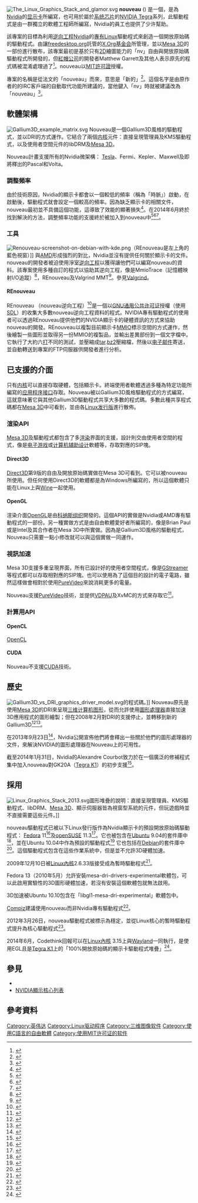 {{lowercase title}}
{{NoteTA|G1=IT|G2=FL}}
{{Infobox software
| name                   = nouveau
| title                  = nouveau
| logo                   = 
| logo caption           = 
| screenshot             = 
| caption                = 
| collapsible            = 
| author                 = 
| developer              = 
| released               = 1.0 / {{Start date and age|2012|06|18}}<ref>{{cite web |url=http://www.h-online.com/open/news/item/Free-NVIDIA-graphics-driver-reaches-version-1-0-1620188.html |title=Free NVIDIA graphics driver reaches version 1.0 |last=von Eitzen |first=Chris |date=18 June 2012 |work=The H - Open |publisher=Heinz Heise |accessdate=2014-07-25 |archive-date=2014-07-28 |archive-url=https://web.archive.org/web/20140728215507/http://www.h-online.com/open/news/item/Free-NVIDIA-graphics-driver-reaches-version-1-0-1620188.html |dead-url=no }}</ref>
| latest release version = 1.0.17
| latest release date    = {{Release date and age|2021|01|23|df=yes}}<ref>{{cite mailing list |url=https://lists.freedesktop.org/archives/nouveau/2021-January/037766.html |title=[Nouveau] [ANNOUNCE] xf86-video-nouveau 1.0.17 |last=Mirkin |first=Ilia |date=2021-01-23 |mailinglist=nouveau |access-date=2021-01-23 |archive-date=2021-01-30 |archive-url=https://web.archive.org/web/20210130055525/https://lists.freedesktop.org/archives/nouveau/2021-January/037766.html |dead-url=no }}</ref>
| latest preview version = 
| latest preview date    = 
| programming language   = 
| operating system       = [[Linux|Linux]]、[[BSD|BSD]]
| platform               = [[x86|x86]]、[[x86-64|x86-64]]、[[ARM架構|ARM]]
| size                   = 
| status                 = 進行中
| genre                  = [[驱动程序|驱动程序]]及[[韌體|韌體]]
| license                = [[MIT許可證|MIT許可證]]
| website                = {{URL|http://nouveau.freedesktop.org}}
}}
[[File:The_Linux_Graphics_Stack_and_glamor.svg|thumb]]
'''nouveau''' ({{IPAc-en|n|u:|ˈ|v|oʊ}}) 是一個{{link-en|自由及開放原始碼顯示卡驅動程式|Free and open-source graphics device driver}}，是為[[英伟达|Nvidia]]的[[显示卡|显示卡]]所編寫，也可用於屬於[[系统芯片|系统芯片]]的[[NVIDIA_Tegra|NVIDIA Tegra]]系列，此驅動程式是由一群獨立的軟體工程師所編寫，Nvidia的員工也提供了少许幫助。

該專案的目標為利用[[逆向工程|逆向工程]]Nvidia的[[专有软件|專有]][[Linux|Linux]]驅動程式來創造一個開放原始碼的驅動程式。由讓[[freedesktop.org|freedesktop.org]]託管的[[X.Org基金会|X.Org基金会]]所管理，並以[[Mesa_3D|Mesa 3D]]的一部份進行散布，該專案最初是基於只有[[二维计算机图形|2D]]繪圖能力的「nv」自由與開放原始碼驅動程式所開發的，但[[紅帽公司|紅帽公司]]的開發者Matthew Garrett及其他人表示原先的程式碼被混淆處理過了<ref>{{cite web|url = http://bugs.debian.org/cgi-bin/bugreport.cgi?bug=383465|title = Debian bug tracker|date = 17 August 2006|accessdate = 7 April 2013|archive-date = 2019-02-17|archive-url = https://web.archive.org/web/20190217102725/https://bugs.debian.org/cgi-bin/bugreport.cgi?bug=383465|dead-url = no}}</ref>。nouveau以[[MIT許可證|MIT許可證]]授權。

專案的名稱是從法文的「nouveau」而來，意思是「新的」<ref>{{cite web|url = http://nouveau.freedesktop.org/wiki/|title = nouveau Wiki|date = 7 July 2009|accessdate = 23 September 2009|archive-date = 2014-07-23|archive-url = https://web.archive.org/web/20140723185723/http://nouveau.freedesktop.org/wiki/|dead-url = yes}}</ref>。這個名字是由原作者的的IRC客戶端的自動取代功能所建議的，當他鍵入「nv」時就被建議改為「nouveau」<ref>{{cite web|url = http://lwn.net/Articles/269558/|title = The state of Nouveau, part I|work = LWN.net|date = 15 February 2008|accessdate = 24 November 2009|archive-date = 2012-03-01|archive-url = https://www.webcitation.org/65pzrR6Rb?url=http://lwn.net/Articles/269558/|dead-url = yes}}</ref>。

== 軟體架構 ==
[[File:Gallium3D_example_matrix.svg|thumb]]
Nouveau是一個Gallium3D風格的驅動程式，並以DRI的方式運作。它結合了兩個[[内核|内核]]元件：直接呈現管理員及KMS驅動程式，以及使用者空間元件的libDRM及[[Mesa_3D|Mesa 3D]]。

Nouveau計畫支援所有的Nvidia微架構： [[NVIDIA_Tesla|Tesla]]、Fermi、Kepler、Maxwell及即將釋出的Pascal和Volta。

=== 調整頻率 ===
由於技術原因，Nvidia的顯示卡都會以一個較低的頻率（稱為「時脈」）啟動，在啟動後，驅動程式就會設定一個較高的頻率。因為缺乏顯示卡的相關文件，nouveau最初並不具備這個功能，這導致了效能的顯著損失<ref>{{cite web |url=http://www.phoronix.com/scan.php?page=article&item=nouveau_nvidia_win81&num=1 |title=Nouveau vs. NVIDIA proprietary Linux vs. NVIDIA Windows 8.1 |date=2013-10-31 |work=[[Phoronix|Phoronix]] |accessdate=2014-07-25 |archive-date=2014-07-31 |archive-url=https://web.archive.org/web/20140731181441/http://www.phoronix.com/scan.php?page=article&item=nouveau_nvidia_win81&num=1 |dead-url=no }}</ref>。在2014年6月終於找到解決的方法，調整頻率功能的支援終於被加入到nouveau中<ref>{{cite web |url=http://www.phoronix.com/scan.php?page=news_item&px=MTY5Mjg |title=Nouveau Re-Clocking Details Discussed Further |date=2014-05-17 |work=[[Phoronix|Phoronix]] |accessdate=2014-07-25 |archive-date=2014-07-03 |archive-url=https://web.archive.org/web/20140703110357/http://www.phoronix.com/scan.php?page=news_item&px=MTY5Mjg |dead-url=no }}</ref><ref>{{cite web |url=http://www.phoronix.com/scan.php?page=article&item=linux316_nouveau_clocks&num=1 |title=Nouveau Re-Clocking Is Way Faster |date=2014-06-20 |work=[[Phoronix|Phoronix]] |accessdate=2014-07-25 |archive-date=2014-07-23 |archive-url=https://web.archive.org/web/20140723044929/http://www.phoronix.com/scan.php?page=article&item=linux316_nouveau_clocks&num=1 |dead-url=no }}</ref><ref>{{cite web |url=http://nouveau.freedesktop.org/wiki/PowerManagement/ |title=Nouveau PowerManagement documentation |work=[[freedesktop.org|freedesktop.org]] |accessdate=2014-07-25 |archive-date=2014-08-09 |archive-url=https://web.archive.org/web/20140809141112/http://nouveau.freedesktop.org/wiki/PowerManagement/ |dead-url=no }}</ref>。

=== 工具 ===
[[File:Renouveau-screenshot-on-debian-with-kde.png|left]]（REnouveau是左上角的藍色視窗）]]
與[[超威半导体|AMD]]形成強烈的對比，Nvidia並沒有提供任何關於顯示卡的文件。 nouveau的開發者被迫使用淨室[[逆向工程|逆向工程]]以獲得讓他們可以編寫nouveau的資料。該專案使用多種自訂的程式以協助其逆向工程，像是MmioTrace（記憶體映射I/O追蹤）<ref>{{cite web|url = http://nouveau.freedesktop.org/wiki/MmioTrace|title = MmioTrace (Memory Mapped I/O Trace)|publisher = nouveau Wiki|accessdate = 2014-07-25|archive-date = 2012-03-01|archive-url = https://www.webcitation.org/65pzxmDmf?url=http://nouveau.freedesktop.org/wiki/MmioTrace|dead-url = yes}}</ref>，REnouveau及Valgrind MMT<ref>{{cite web|url = http://nouveau.freedesktop.org/wiki/Valgrind-mmt|title = Valgrind-mmt|publisher = nouveau Wiki|accessdate = 2014-07-25|archive-date = 2015-01-01|archive-url = https://web.archive.org/web/20150101063111/http://nouveau.freedesktop.org/wiki/Valgrind-mmt/|dead-url = no}}</ref>。參見[[Valgrind|Valgrind]]。

==== REnouveau ====
REnouveau （nouveau逆向工程）<ref>{{cite web|url = http://nouveau.freedesktop.org/wiki/REnouveau|title = REnouveau (Reverse Engineering for nouveau)|publisher = nouveau Wiki|accessdate = 2014-07-25|archive-date = 2012-03-01|archive-url = https://www.webcitation.org/65pzxLa5K?url=http://nouveau.freedesktop.org/wiki/REnouveau|dead-url = yes}}</ref>是一個以[[GNU通用公共许可证|GNU通用公共许可证]]授權（使用[[SDL|SDL]]）的收集大多數nouveau逆向工程資料的程式。NVIDIA專有驅動程式的使用者可以透過REnouveau提供他們的NVIDIA顯示卡的硬體資訊的方式來協助nouveau的開發。REnouveau以複製目前顯示卡[[存储器映射输入输出|MMIO]]標示空間的方式運作，然後繪製一些圖形並取得另一份MMIO的複製品，並輸出差異部份到一個文字檔中。它執行了大約六[[打|打]]不同的測試，並壓縮成[[tar|tar]].[[bzip2|bz2]]壓縮檔，然後以[[电子邮件|电子邮件]]寄送，並自動轉送到專案的FTP伺服器供開發者進行分析。

== 已支援的介面 ==
只有[[内核|内核]]可以直接存取硬體，包括顯示卡。終端使用者軟體透過多種為特定功能所編寫的[[应用程序接口|应用程序接口]]存取。Nouveau被以Gallium3D風格驅動程式的方式編寫，這就意味著它與其他Gallium3D驅動程式共享大多數的程式碼。多數此種共享程式碼都在[[Mesa_3D|Mesa 3D]]中可看到，並由各[[Linux发行版|Linux发行版]]進行散佈。

=== 渲染API ===
[[Mesa_3D|Mesa 3D]]及驅動程式都包含了多[[渲染|渲染]]界面的支援，設計則交由使用者空間的程式，像是[[电子游戏|电子游戏]]或[[计算机辅助设计|计算机辅助设计]]軟體等，存取對應的SIP塊。

==== Direct3D ====
[[Direct3D|Direct3D]]第9版的自由及開放原始碼實做在Mesa 3D可看到。它可以被nouveau所使用。但任何使用Direct3D的軟體都是為Windows所編寫的，所以這個軟體只能在Linux上與[[Wine|Wine]]一起使用。

==== OpenGL ====
渲染介面[[OpenGL|OpenGL]]是由[[科纳斯组织|科纳斯组织]]開發的。這個API的實做是Nvidia或AMD專有驅動程式的一部份。另一種實做方式是由自由軟體愛好者所編寫的，像是Brian Paul或是Intel及其合作者在Mesa 3D中所實做。因為是Gallium3D風格的驅動程式，Nouveau只需要一點小修改就可以與這個實做一同運作。

=== 視訊加速 ===
Mesa 3D支援多重呈現界面，所有已設計好的使用者空間程式，像是[[GStreamer|GStreamer]]等程式都可以存取相對應的SIP塊。也可以使用為了這個目的設計的電子電路，雖然這樣做會相對於使用[[NVIDIA_PureVideo|PureVideo]]來說消耗更多的電量。 

Nouveau支援[[NVIDIA_PureVideo|PureVideo]]技術，並提供[[VDPAU|VDPAU]]及XvMC的方式來存取它<ref>{{cite web |url=http://nouveau.freedesktop.org/wiki/VideoAcceleration/ |title=Nouveau Video Acceleration |work=[[freedesktop.org|freedesktop.org]] |accessdate=2014-07-25 |archive-date=2014-07-29 |archive-url=https://web.archive.org/web/20140729212916/http://nouveau.freedesktop.org/wiki/VideoAcceleration/ |dead-url=no }}</ref>。

=== 計算用API ===
==== OpenCL ====
[[OpenCL|OpenCL]]

==== CUDA ====
Nouveau不支援[[CUDA|CUDA]]技術。

==歷史==
[[File:Gallium3D_vs_DRI_graphics_driver_model.svg|thumb]]的程式碼。]]
Nouveau原先是使用[[Mesa_3D|Mesa 3D]]的DRI來呈現[[三维计算机图形|三维计算机图形]]，從而允許使用[[圖形處理器|圖形處理器]]直接加速3D應用程式的圖形繪製；但在2008年2月對DRI的支援停止，並轉移到新的Gallium3D<ref>{{cite web|url = http://lwn.net/Articles/270830/|title = The state of Nouveau, part 2|publisher = [[LWN.net|LWN.net]]|date = 26 February 2008|accessdate = 7 March 2008|archive-date = 2012-03-01|archive-url = https://www.webcitation.org/65pzsOjSv?url=http://lwn.net/Articles/270830/|dead-url = yes}}</ref><ref>{{cite web|url = http://nouveau.freedesktop.org/wiki/Nouveau_Companion_36|title = Nouveau Companion 36 - The irregular Nouveau-Development companion|date = 7 March 2008|accessdate = 7 March 2008|deadurl = yes|archiveurl = https://web.archive.org/web/20080511194515/http://nouveau.freedesktop.org/wiki/Nouveau_Companion_36|archivedate = 2008年5月11日}}</ref>。

在2013年9月23日<ref>{{cite web |url=http://lists.freedesktop.org/archives/nouveau/2013-September/014480.html |title=Nvidia offers to release public documentation on certain aspects of their GPUs |date=2013-09-23 |accessdate=2013-09-24 |archive-date=2013-09-25 |archive-url=https://web.archive.org/web/20130925165748/http://lists.freedesktop.org/archives/nouveau/2013-September/014480.html |dead-url=no }}</ref>，Nvidia公開宣佈他們將會釋出一些關於他們的圖形處理器的文件，來解決NVIDIA的圖形處理器在Nouveau上的可用性。

截至2014年1月31日，Nvidia的Alexandre Courbot致力於在一個廣泛的修補程式集中加入nouveau對GK20A（[[NVIDIA_Tegra#Tegra_K1系列|Tegra K1]]）的初步支援<ref>{{cite web |url=http://lists.freedesktop.org/archives/dri-devel/2014-January/053028.html |title=drm/nouveau: initial support for GK20A (Tegra K1) |date=2014-01-31 |accessdate=2014-07-25 |archive-date=2014-09-06 |archive-url=https://web.archive.org/web/20140906222422/http://lists.freedesktop.org/archives/dri-devel/2014-January/053028.html |dead-url=no }}</ref>。

==採用==
[[File:Linux_Graphics_Stack_2013.svg|thumb]]圖形堆疊的說明：直接呈現管理員、KMS驅動程式、libDRM、[[Mesa_3D|Mesa 3D]]、顯示伺服器皆為視窗型系統的元件，但玩遊戲時並不直接需要這些元件。]]

nouveau驅動程式已被以下Linux發行版作為Nvidia顯示卡的預設開放原始碼驅動程式： [[Fedora|Fedora]] 11<ref>{{cite web|url = http://www.phoronix.com/scan.php?page=news_item&px=NzE3OA|title = Testing Out The Nouveau Driver On Fedora 11|author = Michael Larabel|date = 2009-03-29|publisher = [[Phoronix|Phoronix]]|accessdate = 2014-07-25|archive-date = 2014-08-13|archive-url = https://web.archive.org/web/20140813033048/http://www.phoronix.com/scan.php?page=news_item&px=NzE3OA|dead-url = no}}</ref>及[[openSUSE|openSUSE]] 11.3<ref>{{cite web|url = http://en.opensuse.org/Product_highlights#Base_System|title = Product highlights for openSUSE 11.3 version|publisher = [[openSUSE|openSUSE]]|accessdate = 2010-12-29|archive-date = 2011-03-04|archive-url = https://web.archive.org/web/20110304000101/http://en.opensuse.org/Product_highlights#Base_System|dead-url = no}}</ref>。它也被包含在[[Ubuntu|Ubuntu]] 9.04的套件庫中<ref>{{cite web|url = http://www.phoronix.com/scan.php?page=news_item&px=NjkxNg|title = Ubuntu 9.04 To Get Nouveau Driver|author = Michael Larabel|publisher = [[Phoronix|Phoronix]]|date = 2010-12-09|accessdate = 2014-07-25|archive-date = 2014-07-28|archive-url = https://web.archive.org/web/20140728063938/http://www.phoronix.com/scan.php?page=news_item&px=NjkxNg|dead-url = no}}</ref>，並在Ubuntu 10.04中作為預設的驅動程式<ref>{{cite web|url = https://bugs.edge.launchpad.net/ubuntu/+source/xserver-xorg-video-nv/+bug/454821/comments/2|title = Bug #454821: Bugs: "xserver-xorg-video-nv" package: Ubuntu|accessdate = 2010-02-24|archive-date = 2019-10-18|archive-url = https://web.archive.org/web/20191018231411/https://bugs.launchpad.net/ubuntu/+source/xserver-xorg-video-nv/+bug/454821/comments/2|dead-url = no}}</ref>
它也包括在[[Debian|Debian]]的套件庫中<ref>{{cite web|url = http://packages.debian.org/search?keywords=nouveau&searchon=names&suite=stable&section=all|title = Nouveau nVidia drivers now available in Debian experimental|author = [[Debian|Debian]]|date = 2011-02-11|accessdate = 2014-07-25|archive-date = 2013-07-21|archive-url = https://web.archive.org/web/20130721081036/http://packages.debian.org/search?keywords=nouveau&searchon=names&suite=stable&section=all|dead-url = no}}</ref>。這個驅動程式包含在這些作業系統中，但是並不允許3D硬體加速。

2009年12月10日被[[Linux內核|Linux內核]]2.6.33版接受成為暫時驅動程式<ref>{{cite web|url = http://www.phoronix.com/scan.php?page=news_item&px=Nzc5NQ|title = Nouveau To Go Into Linux 2.6.33 Kernel!|publisher = [[Phoronix|Phoronix]]|date = 2009-12-11|accessdate = 2014-07-25|archive-date = 2014-08-08|archive-url = https://web.archive.org/web/20140808043146/http://www.phoronix.com/scan.php?page=news_item&px=Nzc5NQ|dead-url = no}}</ref>。

Fedora 13（2010年5月）允許安裝mesa-dri-drivers-experimental軟體包，可以此啟用實驗性的3D圖形硬體加速，若沒有安裝這個軟體包就無法啟用。

3D加速被Ubuntu 10.10包含在「libgl1-mesa-dri-experimental」軟體包中。

[[Compiz|Compiz]]建議使用nouveau而非Nvidia專有驅動程式<ref>{{cite web|url = http://smspillaz.wordpress.com/2010/05/21/beware-the-benchmarks/|title = Beware the benchmarks.|author = Sam Spilsbury, head maintainer of Compiz|date = 2010-05-21|quote = Our recommendation: Use nouveau.|accessdate = 2014-07-25|archive-date = 2014-08-12|archive-url = https://web.archive.org/web/20140812200845/http://smspillaz.wordpress.com/2010/05/21/beware-the-benchmarks/|dead-url = no}}</ref>。

2012年3月26日，nouveau驅動程式被標示為穩定，並從Linux核心的暫時驅動程式提升為核心驅動程式<ref>{{cite web|url=http://lwn.net/Articles/488338/|title=The Nouveau driver graduates from staging|author=Jonathan Corbet|work=LWN.net|date=2012-03-23|accessdate=2014-07-25|archive-date=2014-07-22|archive-url=https://web.archive.org/web/20140722054743/http://lwn.net/Articles/488338/|dead-url=no}}</ref>。

2014年6月，Codethink回報可以在[[Linux內核|Linux內核]] 3.15上與[[Wayland|Wayland]]一同執行，是使用EGL且是[[NVIDIA_Tegra#Tegra_K1系列|Tegra K1]]上的「100%開放原始碼的顯示卡驅動程式堆疊」<ref>{{cite web |url=http://www.phoronix.com/scan.php?page=news_item&px=MTcxODc |title=Codethink Gets The NVIDIA Jetson TK1 Running With Linux 3.15, Wayland |date=2014-06-12 |work=[[Phoronix|Phoronix]] |accessdate=2014-07-25 |archive-date=2014-07-14 |archive-url=https://web.archive.org/web/20140714141023/http://www.phoronix.com/scan.php?page=news_item&px=MTcxODc |dead-url=no }}</ref>。

==參見==
{{Portal|自由軟體}}
* {{link-en|自由及開放原始碼顯示卡驅動程式|Free and open-source graphics device driver}}
* [[NVIDIA顯示核心列表|NVIDIA顯示核心列表]]

==參考資料==
{{Reflist|2}}

{{Freedesktop.org}}

[[Category:英伟达|Category:英伟达]]
[[Category:Linux驱动程序|Category:Linux驱动程序]]
[[Category:三维图像软件|Category:三维图像软件]]
[[Category:使用C語言的自由軟體|Category:使用C語言的自由軟體]]
[[Category:使用MIT许可证的软件|Category:使用MIT许可证的软件]]